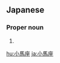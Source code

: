 ==Japanese==
{{ja-kanjitab|こ|うま|ざ}}

===Proper noun===
{{ja-pos|proper|こ.うまざ}}

# {{altspell|lang=ja|こうま座||[[Equuleus]]}}

[[hu:小馬座]]
[[ja:小馬座]]
